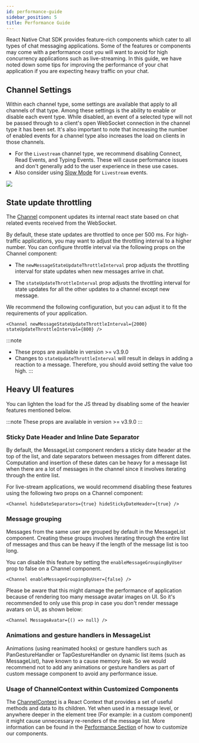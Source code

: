 ```yaml
---
id: performance-guide
sidebar_position: 5
title: Performance Guide
---
```



React Native Chat SDK provides feature-rich components which cater to all types of chat messaging applications.
Some of the features or components may come with a performance cost you will want to avoid for high
concurrency applications such as live-streaming. In this guide, we have noted down some tips for improving the performance of your
chat application if you are expecting heavy traffic on your chat.

## Channel Settings

Within each channel type, some settings are available that apply to all channels of that type.
Among these settings is the ability to enable or disable each event type.
While disabled, an event of a selected type will not be passed through to a client's open WebSocket connection in the channel type it has been set.
It's also important to note that increasing the number of enabled events for a channel type also increases the load on clients in those channels.

- For the `Livestream` channel type, we recommend disabling Connect, Read Events, and Typing Events. These will cause performance issues and don't generally add to the user experience in these use cases.
- Also consider using [Slow Mode](https://getstream.io/chat/docs/slow_mode/?language=js#channel-slow-mode) for `Livestream` events.

<img src={channelSettings} />

## State update throttling

The [Channel](../core-components/channel.mdx) component updates its internal react state based on chat related events received from the WebSocket.

By default, these state updates are throttled to once per 500 ms. For high-traffic applications, you may want to adjust the throttling interval to a higher number. You can configure throttle interval via the following props on the Channel component:

- The `newMessageStateUpdateThrottleInterval` prop adjusts the throttling interval for state updates when new messages arrive in chat.

- The `stateUpdateThrottleInterval` prop adjusts the throttling interval for state updates for all the other updates to a channel except new message.

We recommend the following configuration, but you can adjust it to fit the requirements of your application.

```tsx
<Channel newMessageStateUpdateThrottleInterval={2000} stateUpdateThrottleInterval={800} />
```

:::note

- These props are available in version >= v3.9.0
- Changes to `stateUpdateThrottleInterval` will result in delays in adding a reaction to a message. Therefore, you should avoid setting the value too high.
  :::

## Heavy UI features

You can lighten the load for the JS thread by disabling some of the heavier features mentioned below.

:::note
These props are available in version >= v3.9.0
:::

### Sticky Date Header and Inline Date Separator

By default, the MessageList component renders a sticky date header at the top of the list, and date separators between messages from different dates.
Computation and insertion of these dates can be heavy for a message list when there are a lot of messages in the channel since it involves iterating through the entire list.

For live-stream applications, we would recommend disabling these features using the following two props on a Channel component:

```tsx
<Channel hideDateSeparators={true} hideStickyDateHeader={true} />
```

### Message grouping

Messages from the same user are grouped by default in the MessageList component. Creating these groups involves iterating through the entire list of messages and thus can be heavy if the length of the message list is too long.

You can disable this feature by setting the `enableMessageGroupingByUser` prop to false on a Channel component.

```tsx
<Channel enableMessageGroupingByUser={false} />
```

Please be aware that this might damage the performance of application because of rendering too many message avatar images on UI.
So it's recommended to only use this prop in case you don't render message avatars on UI, as shown below:

```tsx
<Channel MessageAvatar={() => null} />
```

### Animations and gesture handlers in MessageList

Animations (using reanimated hooks) or gesture handlers such as PanGestureHandler or TapGestureHandler on dynamic list items (such as MessageList),
have known to a cause memory leak. So we would recommend not to add any animations or gesture handlers as part of custom
message component to avoid any performance issue.

### Usage of ChannelContext within Customized Components

The [ChannelContext](../contexts/channel_context.mdx) is a React Context that provides a set of useful methods and data to its children.
Yet when used in a message level, or anywhere deeper in the element tree (For example: in a custom component) it might cause unnecessary re-renders of the message list.
More information can be found in the [Performance Section](../../customization/custom_components/#performance) of how to customize our components.
